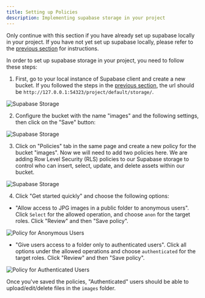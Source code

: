 ```yaml
---
title: Setting up Policies 
description: Implementing supabase storage in your project
---
```



Only continue with this section if you have already set up supabase locally in your project. If you have 
not yet set up supabase locally, please refer to the [previous section](/docs/configure/supabase/local) for instructions.

In order to set up supabase storage in your project, you need to follow these steps:

1. First, go to your local instance of Supabase client and create a new bucket. If you followed the steps in the [previous section](/docs/configure/supabase/local), 
the url should be `http://127.0.0.1:54323/project/default/storage/`.
<Image src="/images/supabase-storage-1.png" alt="Supabase Storage" width={600} height={400} />

2. Configure the bucket with the name "images" and the following settings, then click on the "Save" button:

<Image src="/images/supabase-storage-2.png" alt="Supabase Storage" width={600} height={400} />

3. Click on "Policies" tab in the same page and create a new policy for the bucket "images". Now we will need to add two policies here. 
We are adding Row Level Security (RLS) policies to our Supabase storage to control who can insert, select, update, and delete assets within our bucket.

<Image src="/images/supabase-storage-3.png" alt="Supabase Storage" width={600} height={400} />

4. Click "Get started quickly" and choose the following options:
- "Allow access to JPG images in a public folder to anonymous users". Click `Select` for the allowed operation, and choose `anon` for the target roles. Click "Review" and then "Save policy".

<Image src="/images/policy-anonymous-1.png" alt="Policy for Anonymous Users" width={600} height={400} />

- "Give users access to a folder only to authenticated users". Click all options under the allowed operations and choose `authenticated` for the target roles. Click "Review" and then "Save policy".

<Image src="/images/policy-authenticated-1.png" alt="Policy for Authenticated Users" width={600} height={400} />

Once you've saved the policies, "Authenticated" users should be able to upload/edit/delete files in the `images` folder. 

